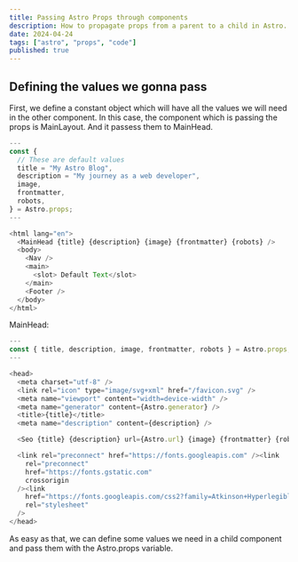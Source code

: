 ```yaml
---
title: Passing Astro Props through components
description: How to propagate props from a parent to a child in Astro.
date: 2024-04-24
tags: ["astro", "props", "code"]
published: true
---
```


## Defining the values we gonna pass

First, we define a constant object which will have all the values we will need in the other component.
In this case, the component which is passing the props is MainLayout. And it passess them to MainHead.

```js
---
const {
  // These are default values
  title = "My Astro Blog",
  description = "My journey as a web developer",
  image,
  frontmatter,
  robots,
} = Astro.props;
---

<html lang="en">
  <MainHead {title} {description} {image} {frontmatter} {robots} />
  <body>
    <Nav />
    <main>
      <slot> Default Text</slot>
    </main>
    <Footer />
  </body>
</html>
```

MainHead:

```js
---
const { title, description, image, frontmatter, robots } = Astro.props;
---

<head>
  <meta charset="utf-8" />
  <link rel="icon" type="image/svg+xml" href="/favicon.svg" />
  <meta name="viewport" content="width=device-width" />
  <meta name="generator" content={Astro.generator} />
  <title>{title}</title>
  <meta name="description" content={description} />

  <Seo {title} {description} url={Astro.url} {image} {frontmatter} {robots} />

  <link rel="preconnect" href="https://fonts.googleapis.com" /><link
    rel="preconnect"
    href="https://fonts.gstatic.com"
    crossorigin
  /><link
    href="https://fonts.googleapis.com/css2?family=Atkinson+Hyperlegible:ital,wght@0,400;0,700;1,400;1,700&display=swap"
    rel="stylesheet"
  />
</head>
```

As easy as that, we can define some values we need in a child component and pass them with the Astro.props variable.
